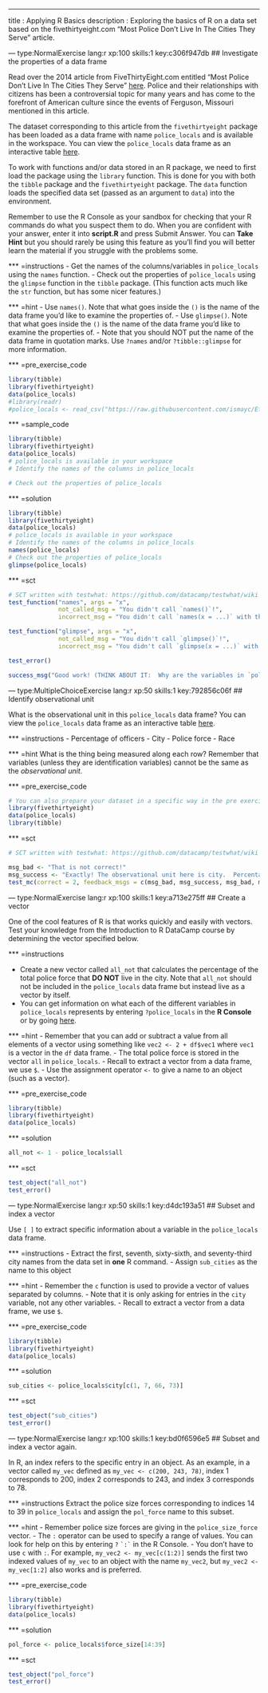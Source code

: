---
title       : Applying R Basics
description : Exploring the basics of R on a data set based on the fivethirtyeight.com "Most Police Don’t Live In The Cities They Serve" article.


--- type:NormalExercise lang:r xp:100 skills:1 key:c306f947db
## Investigate the properties of a data frame

Read over the 2014 article from FiveThirtyEight.com entitled "Most Police Don’t Live In The Cities They Serve" [here](http://fivethirtyeight.com/datalab/most-police-dont-live-in-the-cities-they-serve/).   Police and their relationships with citizens has been a controversial topic for many years and has come to the forefront of American culture since the events of Ferguson, Missouri mentioned in this article.

The dataset corresponding to this article from the `fivethirtyeight` package has been loaded as a data frame with name `police_locals` and is available in the workspace.  You can view the `police_locals` data frame as an interactive table [here](https://ismayc.github.io/Effective-Data-Storytelling-using-the-tidyverse/police_locals.html).

To work with functions and/or data stored in an R package, we need to first load the package using the `library` function.  This is done for you with both the `tibble` package and the `fivethirtyeight` package.  The `data` function loads the specified data set (passed as an argument to `data`) into the environment.

Remember to use the R Console as your sandbox for checking that your R commands do what you suspect them to do.  When you are confident with your answer, enter it into **script.R** and press Submit Answer.  You can **Take Hint** but you should rarely be using this feature as you'll find you will better learn the material if you struggle with the problems some.

*** =instructions
- Get the names of the columns/variables in `police_locals` using the `names` function.
- Check out the properties of `police_locals` using the `glimpse` function in the `tibble` package.  (This function acts much like the `str` function, but has some nicer features.)

*** =hint
- Use `names()`.  Note that what goes inside the `()` is the name of the data frame you'd like to examine the properties of.
- Use `glimpse()`.  Note that what goes inside the `()` is the name of the data frame you'd like to examine the properties of.
- Note that you should NOT put the name of the data frame in quotation marks.  Use `?names` and/or `?tibble::glimpse` for more information.

*** =pre_exercise_code
```r
library(tibble)
library(fivethirtyeight)
data(police_locals)
#library(readr)
#police_locals <- read_csv("https://raw.githubusercontent.com/ismayc/Effective-Data-Storytelling-using-the-tidyverse/master/datasets/police_locals.csv")
```

*** =sample_code
```r
library(tibble)
library(fivethirtyeight)
data(police_locals)
# police_locals is available in your workspace
# Identify the names of the columns in police_locals

# Check out the properties of police_locals

```

*** =solution
```r
library(tibble)
library(fivethirtyeight)
data(police_locals)
# police_locals is available in your workspace
# Identify the names of the columns in police_locals
names(police_locals)
# Check out the properties of police_locals
glimpse(police_locals)
```

*** =sct
```r
# SCT written with testwhat: https://github.com/datacamp/testwhat/wiki
test_function("names", args = "x",
              not_called_msg = "You didn't call `names()`!",
              incorrect_msg = "You didn't call `names(x = ...)` with the correct argument, `x`.")

test_function("glimpse", args = "x",
              not_called_msg = "You didn't call `glimpse()`!",
              incorrect_msg = "You didn't call `glimpse(x = ...)` with the correct argument, `x`.")

test_error()

success_msg("Good work! (THINK ABOUT IT:  Why are the variables in `police_locals` the specific `class` they are coded as here (`chr`, `int`, `dbl`)?)")
```

--- type:MultipleChoiceExercise lang:r xp:50 skills:1 key:792856c06f
## Identify observational unit

What is the observational unit in this `police_locals` data frame?  You can view the `police_locals` data frame as an interactive table [here](https://ismayc.github.io/Effective-Data-Storytelling-using-the-tidyverse/police_locals.html).

*** =instructions
- Percentage of officers
- City
- Police force
- Race

*** =hint
What is the thing being measured along each row?  Remember that variables (unless they are identification variables) cannot be the same
as the *observational unit*.

*** =pre_exercise_code
```r
# You can also prepare your dataset in a specific way in the pre exercise code
library(fivethirtyeight)
data(police_locals)
library(tibble)
```

*** =sct
```r
# SCT written with testwhat: https://github.com/datacamp/testwhat/wiki

msg_bad <- "That is not correct!"
msg_success <- "Exactly! The observational unit here is city.  Percentage of officers, police force, and race are all variables/characteristics about the city."
test_mc(correct = 2, feedback_msgs = c(msg_bad, msg_success, msg_bad, msg_bad))
```

--- type:NormalExercise lang:r xp:100 skills:1 key:a713e275ff
## Create a vector

One of the cool features of R is that works quickly and easily with vectors.  Test your knowledge from the Introduction to R DataCamp course
by determining the vector specified below.

*** =instructions

- Create a new vector called `all_not` that calculates the percentage of the total police force that **DO NOT** live in the city.  Note that `all_not` should not be included in the `police_locals` data frame but instead live as a vector by itself.
- You can get information on what each of the different variables in `police_locals` represents by entering `?police_locals` in the **R Console** or by going [here](https://rdrr.io/cran/fivethirtyeight/man/police_locals.html).


*** =hint
- Remember that you can add or subtract a value from all elements of a vector using something like `vec2 <- 2 + df$vec1` where `vec1` is a vector
in the `df` data frame.
- The total police force is stored in the vector `all` in `police_locals`.
- Recall to extract a vector from a data frame, we use `$`.
- Use the assignment operator `<-` to give a name to an object (such as a vector).


*** =pre_exercise_code
```r
library(tibble)
library(fivethirtyeight)
data(police_locals)
```

*** =solution
```r
all_not <- 1 - police_locals$all
```

*** =sct
```r
test_object("all_not")
test_error()
```



--- type:NormalExercise lang:r xp:50 skills:1 key:d4dc193a51
## Subset and index a vector

Use `[ ]` to extract specific information about a variable in the `police_locals` data frame.

*** =instructions
- Extract the first, seventh, sixty-sixth, and seventy-third city names from the data set in **one** R command.
- Assign `sub_cities` as the name to this object

*** =hint
- Remember the `c` function is used to provide a vector of values separated by columns.
- Note that it is only asking for entries in the `city` variable, not any other variables.
- Recall to extract a vector from a data frame, we use `$`.

*** =pre_exercise_code
```r
library(tibble)
library(fivethirtyeight)
data(police_locals)
```

*** =solution
```r
sub_cities <- police_locals$city[c(1, 7, 66, 73)]
```


*** =sct
```r
test_object("sub_cities")
test_error()
```


--- type:NormalExercise lang:r xp:100 skills:1 key:bd0f6596e5
## Subset and index a vector again.

In R, an index refers to the specific entry in an object.  As an example, in a vector called `my_vec` defined as
`my_vec <- c(200, 243, 78)`, index 1 corresponds to 200, index 2 corresponds to 243, and index 3 corresponds to 78.

*** =instructions
Extract the police size forces corresponding to indices 14 to 39 in `police_locals` and assign the `pol_force` name to this subset.

*** =hint
- Remember police size forces are giving in the `police_size_force` vector.
- The `:` operator can be used to specify a range of values.  You can look for help on this by entering `?` `` `:` `` in the R Console.
- You don't have to use `c` with `:`.  For example, `my_vec2 <- my_vec[c(1:2)]` sends the first two indexed values of `my_vec` to an object with the name `my_vec2`, but `my_vec2 <- my_vec[1:2]` also works and is preferred.

*** =pre_exercise_code
```r
library(tibble)
library(fivethirtyeight)
data(police_locals)
```

*** =solution
```r
pol_force <- police_locals$force_size[14:39]
```


*** =sct
```r
test_object("pol_force")
test_error()
```